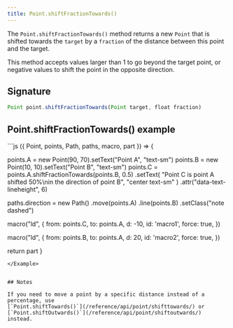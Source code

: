 ```yaml
---
title: Point.shiftFractionTowards()
---
```


The `Point.shiftFractionTowards()` method returns a new `Point` that is shifted
towards the `target` by a `fraction` of the distance between this point and the
target.

This method accepts values larger than 1 to go beyond the target point, or
negative values to shift the point in the opposite direction.

## Signature

```js
Point point.shiftFractionTowards(Point target, float fraction)
```

## Point.shiftFractionTowards() example

<Example caption="An example of the Point.shiftFractionTowards() method">
```js
({ Point, points, Path, paths, macro, part }) => {

  points.A = new Point(90, 70).setText("Point A", "text-sm")
  points.B = new Point(10, 10).setText("Point B", "text-sm")
  points.C = points.A.shiftFractionTowards(points.B, 0.5)
    .setText(
      "Point C is point A shifted 50%\nin the direction of point B",
      "center text-sm"
    )
    .attr("data-text-lineheight", 6)

  paths.direction = new Path()
    .move(points.A)
    .line(points.B)
    .setClass("note dashed")

  macro("ld", {
    from: points.C,
    to: points.A,
    d: -10,
    id: 'macro1',
    force: true,
  })

  macro("ld", {
    from: points.B,
    to: points.A,
    d: 20,
    id: 'macro2',
    force: true,
  })

  return part
}
```
</Example>


## Notes

If you need to move a point by a specific distance instead of a percentage, use
[`Point.shiftTowards()`](/reference/api/point/shifttowards/) or
[`Point.shiftOutwards()`](/reference/api/point/shiftoutwards/) instead.
